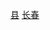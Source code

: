 {{Catnav|頁面分類|...| 吉林行政区划|吉林县级行政区|吉林省县份}}
{{Catnav|頁面分類|...|吉林地级市|长春|长春行政区划|长春区县市}}

{{Catmore|农安县|吉林省农安县}}

[[Category:长春区县市|县]]
[[Category:吉林省县份|长春]]